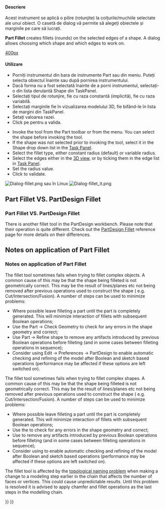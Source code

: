 <languages/>

{{Docnav
|[[Part_Scale|Scale]]
|[[Part_Chamfer|Chamfer]]
|[[Part_Workbench|Part]]
|IconL=Part_Scale.svg
|IconR=Part_Chamfer.svg
|IconC=Workbench_Part.svg
}}

<div class="mw-translate-fuzzy">
{{GuiCommand/ro
|Name=Part Fillet
|Name/ro=Part Fillet
|MenuLocation=Part → Fillet
|Workbenches=[[Part_Workbench/ro|Part]], Complete
|SeeAlso=[[Part Chamfer/ro|Part Chamfer]]
}}
</div>

<span id="Description"></span>
<div class="mw-translate-fuzzy">
==== Descriere ====
Acest instrument se aplică o pilire (rotunjite) la colțurile/muchiile selectate ale unui obiect. O casetă de dialog vă permite să alegeți obiectele și marginile pe care să lucrați.
</div>

'''Part Fillet''' creates fillets (rounds) on the selected edges of a shape. A dialog allows choosing which shape and which edges to work on.

[[image:Part_fillet_plate.PNG|400px]]
{{Caption|Plate with filleted corners}}

<span id="Usage"></span>
<div class="mw-translate-fuzzy">
==== Utilizare ====
*Porniți instrumentul din bara de instrumente Part sau din meniu. Puteți selecta obiectul înainte sau după pornirea instrumentului.
* Dacă forma nu a fost selectată înainte de a porni instrumentul, selectați-o din lista derulantă Shape din TaskPanel.
* Selectați tipul de rotunjire, fie cu raza constantă (implicită), fie cu raza variabilă.
* Selectați marginile fie în vizualizarea modelului 3D, fie bifând-le în lista de margini din TaskPanel.
* Setați valoarea razei.
* Click pe {{KEY|OK}} pentru a valida.
</div>

* Invoke the tool from the Part toolbar or from the {{MenuCommand|Part → Fillet...}} menu. You can select the shape before invoking the tool.
* If the shape was not selected prior to invoking the tool, select it in the Shape drop down list in the [[Task_panel|Task Panel]].
* Select the fillet type, either constant radius (default) or variable radius.
* Select the edges either in the [[3D_view|3D view]], or by ticking them in the edge list in [[Task_panel|Task Panel]].
* Set the radius value.
* Click {{Button|OK}} to validate.

[[Image:Dialog-fillet.png]]
sau în Linux
[[Image:Dialog-fillet_it.png]]{{clear}}

== Part Fillet VS. PartDesign Fillet ==

<div class="mw-translate-fuzzy">
=== Part Fillet VS. PartDesign Fillet ===
There is another fillet tool in the PartDesign workbench. Please note that their operation is quite different. Check out the [[PartDesign Fillet]] reference page for more details on their differences.
</div>

== Notes on application of Part Fillet ==

<div class="mw-translate-fuzzy">
=== Notes on application of Part Fillet ===
The fillet tool sometimes fails when trying to fillet complex objects. 
A common cause of this may be that the shape being filleted is not geometrically correct. This may be the result of lines/planes etc not being removed after previous operations used to construct the shape ( e.g. Cut/Intersection/Fusion). A number of steps can be used to minimize problems:
* Where possible leave filleting a part until the part is completely generated. This will minimize interaction of fillets with subsequent Boolean operations;
* Use the Part → Check Geometry to check for any errors in the shape geometry and correct;
* Use Part → Refine shape to remove any artifacts introduced by previous Boolean operations before filleting (and in some cases between filleting operations in sequence);
* Consider using Edit → Preferences → PartDesign to enable automatic checking and refining of the model after Boolean and sketch based operations (performance may be affected if these options are left switched on).
</div>

The fillet tool sometimes fails when trying to fillet complex shapes. A common cause of this may be that the shape being filleted is not geometrically correct. This may be the result of lines/planes etc not being removed after previous operations used to construct the shape ( e.g. Cut/Intersection/Fusion). A number of steps can be used to minimize problems:
* Where possible leave filleting a part until the part is completely generated. This will minimize interaction of fillets with subsequent Boolean operations;
* Use the {{MenuCommand|Part → Check Geometry}} to check for any errors in the shape geometry and correct;
* Use {{MenuCommand|Part → Create a copy → Refine shape}} to remove any artifacts introduced by previous Boolean operations before filleting (and in some cases between filleting operations in sequence);
* Consider using {{MenuCommand|Edit → Preferences → PartDesign}} to enable automatic checking and refining of the model after Boolean and sketch based operations (performance may be affected if these options are left switched on). 

The fillet tool is affected by the [[Topological_naming_problem|topological naming problem]] when making a change to a modeling step earlier in the chain that affects the number of faces or vertices. This could cause unpredictable results. Until this problem is resolved it is advised to apply chamfer and fillet operations as the last steps in the modelling chain.


{{Docnav
|[[Part_Scale|Scale]]
|[[Part_Chamfer|Chamfer]]
|[[Part_Workbench|Part]]
|IconL=Part_Scale.svg
|IconR=Part_Chamfer.svg
|IconC=Workbench_Part.svg
}}

{{Part_Tools_navi{{#translation:}}}}
{{Userdocnavi{{#translation:}}}}
